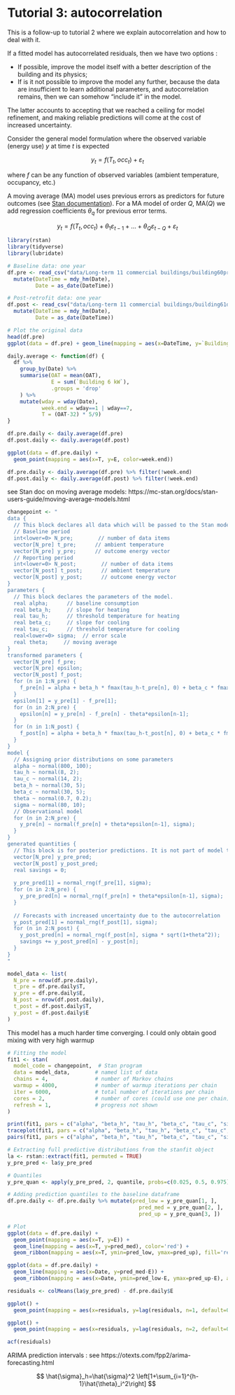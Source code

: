 # Tutorial 3: autocorrelation {#optCautocorr}

This is a follow-up to tutorial 2 where we explain autocorrelation and how to deal with it.

If a fitted model has autocorrelated residuals, then we have two options :

* If possible, improve the model itself with a better description of the building and its physics;
* If is it not possible to improve the model any further, because the data are insufficient to learn additional parameters, and autocorrelation remains, then we can somehow "include it" in the model.

The latter accounts to accepting that we reached a ceiling for model refinement, and making reliable predictions will come at the cost of increased uncertainty.

Consider the general model formulation where the observed variable (energy use) $y$ at time $t$ is expected

$$
y_t = f(T_t, occ_t) + \varepsilon_t
$$

where $f$ can be any function of observed variables (ambient temperature, occupancy, etc.)

A moving average (MA) model uses previous errors as predictors for future outcomes (see [Stan documentation](https://mc-stan.org/docs/stan-users-guide/moving-average-models.html)). For a MA model of order $Q$, $\mathrm{MA}(Q)$ we add regression coefficients $\theta_q$ for previous error terms.

$$
y_t = f(T_t, occ_t) + \theta_1 \varepsilon_{t-1} + \dots + \theta_Q \varepsilon_{t-Q} + \varepsilon_t
$$



```r
library(rstan)
library(tidyverse)
library(lubridate)
```


```r
# Baseline data: one year
df.pre <- read_csv("data/Long-term 11 commercial buildings/building60preoffice.csv") %>% 
  mutate(DateTime = mdy_hm(Date),
         Date = as_date(DateTime))

# Post-retrofit data: one year
df.post <- read_csv("data/Long-term 11 commercial buildings/building61duringoffice.csv") %>% 
  mutate(DateTime = mdy_hm(Date),
         Date = as_date(DateTime))

# Plot the original data
head(df.pre)
ggplot(data = df.pre) + geom_line(mapping = aes(x=DateTime, y=`Building 6 kW`))
```



```r
daily.average <- function(df) {
  df %>% 
    group_by(Date) %>% 
    summarise(OAT = mean(OAT),
              E = sum(`Building 6 kW`),
              .groups = 'drop'
    ) %>% 
    mutate(wday = wday(Date),
           week.end = wday==1 | wday==7,
           T = (OAT-32) * 5/9)
}

df.pre.daily <- daily.average(df.pre)
df.post.daily <- daily.average(df.post)

ggplot(data = df.pre.daily) +
  geom_point(mapping = aes(x=T, y=E, color=week.end))
```



```r
df.pre.daily <- daily.average(df.pre) %>% filter(!week.end)
df.post.daily <- daily.average(df.post) %>% filter(!week.end)
```

see Stan doc on moving average models: https://mc-stan.org/docs/stan-users-guide/moving-average-models.html


```r
changepoint <- "
data {
  // This block declares all data which will be passed to the Stan model.
  // Baseline period
  int<lower=0> N_pre;        // number of data items
  vector[N_pre] t_pre;      // ambient temperature
  vector[N_pre] y_pre;      // outcome energy vector
  // Reporting period
  int<lower=0> N_post;        // number of data items
  vector[N_post] t_post;      // ambient temperature
  vector[N_post] y_post;      // outcome energy vector
}
parameters {
  // This block declares the parameters of the model.
  real alpha;      // baseline consumption
  real beta_h;     // slope for heating
  real tau_h;      // threshold temperature for heating
  real beta_c;     // slope for cooling
  real tau_c;      // threshold temperature for cooling
  real<lower=0> sigma;  // error scale
  real theta;     // moving average
}
transformed parameters {
  vector[N_pre] f_pre;
  vector[N_pre] epsilon;
  vector[N_post] f_post;
  for (n in 1:N_pre) {
    f_pre[n] = alpha + beta_h * fmax(tau_h-t_pre[n], 0) + beta_c * fmax(t_pre[n]-tau_c, 0);
  }
  epsilon[1] = y_pre[1] - f_pre[1];
  for (n in 2:N_pre) {
    epsilon[n] = y_pre[n] - f_pre[n] - theta*epsilon[n-1];
  }
  for (n in 1:N_post) {
    f_post[n] = alpha + beta_h * fmax(tau_h-t_post[n], 0) + beta_c * fmax(t_post[n]-tau_c, 0);
  }
}
model {
  // Assigning prior distributions on some parameters
  alpha ~ normal(800, 100);
  tau_h ~ normal(8, 2);
  tau_c ~ normal(14, 2);
  beta_h ~ normal(30, 5);
  beta_c ~ normal(30, 5);
  theta ~ normal(0.7, 0.2);
  sigma ~ normal(80, 10);
  // Observational model
  for (n in 2:N_pre) {
    y_pre[n] ~ normal(f_pre[n] + theta*epsilon[n-1], sigma);
  }
}
generated quantities {
  // This block is for posterior predictions. It is not part of model training
  vector[N_pre] y_pre_pred;
  vector[N_post] y_post_pred;
  real savings = 0;
  
  y_pre_pred[1] = normal_rng(f_pre[1], sigma);
  for (n in 2:N_pre) {
    y_pre_pred[n] = normal_rng(f_pre[n] + theta*epsilon[n-1], sigma);
  }
  
  // Forecasts with increased uncertainty due to the autocorrelation
  y_post_pred[1] = normal_rng(f_post[1], sigma);
  for (n in 2:N_post) {
    y_post_pred[n] = normal_rng(f_post[n], sigma * sqrt(1+theta^2));
    savings += y_post_pred[n] - y_post[n];
  }
}
"
```


 
```r
model_data <- list(
  N_pre = nrow(df.pre.daily),
  t_pre = df.pre.daily$T,
  y_pre = df.pre.daily$E,
  N_post = nrow(df.post.daily),
  t_post = df.post.daily$T,
  y_post = df.post.daily$E
)
```


This model has a much harder time converging. I could only obtain good mixing with very high warmup

```r
# Fitting the model
fit1 <- stan(
  model_code = changepoint,  # Stan program
  data = model_data,        # named list of data
  chains = 4,               # number of Markov chains
  warmup = 4000,            # number of warmup iterations per chain
  iter = 6000,              # total number of iterations per chain
  cores = 2,                # number of cores (could use one per chain)
  refresh = 1,              # progress not shown
)
```



```r
print(fit1, pars = c("alpha", "beta_h", "tau_h", "beta_c", "tau_c", "sigma", "theta", "savings"))
traceplot(fit1, pars = c("alpha", "beta_h", "tau_h", "beta_c", "tau_c", "sigma", "lp__"))
pairs(fit1, pars = c("alpha", "beta_h", "tau_h", "beta_c", "tau_c", "sigma", "theta"))
```




```r
# Extracting full predictive distributions from the stanfit object
la <- rstan::extract(fit1, permuted = TRUE)
y_pre_pred <- la$y_pre_pred

# Quantiles
y_pre_quan <- apply(y_pre_pred, 2, quantile, probs=c(0.025, 0.5, 0.975))

# Adding prediction quantiles to the baseline dataframe
df.pre.daily <- df.pre.daily %>% mutate(pred_low = y_pre_quan[1, ],
                                          pred_med = y_pre_quan[2, ],
                                          pred_up = y_pre_quan[3, ])

# Plot
ggplot(data = df.pre.daily) +
  geom_point(mapping = aes(x=T, y=E)) +
  geom_line(mapping = aes(x=T, y=pred_med), color='red') +
  geom_ribbon(mapping = aes(x=T, ymin=pred_low, ymax=pred_up), fill='red', alpha=0.1)
```



```r
ggplot(data = df.pre.daily) +
  geom_line(mapping = aes(x=Date, y=pred_med-E)) +
  geom_ribbon(mapping = aes(x=Date, ymin=pred_low-E, ymax=pred_up-E), alpha=0.2)

```

```r
residuals <- colMeans(la$y_pre_pred) - df.pre.daily$E

ggplot() +
  geom_point(mapping = aes(x=residuals, y=lag(residuals, n=1, default=0)))

ggplot() +
  geom_point(mapping = aes(x=residuals, y=lag(residuals, n=2, default=0)))

acf(residuals)
```

ARIMA prediction intervals : see https://otexts.com/fpp2/arima-forecasting.html


$$
\hat{\sigma}_h=\hat{\sigma}^2 \left[1+\sum_{i=1}^{h-1}\hat{\theta}_i^2\right]
$$


